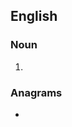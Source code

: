 ==English==

===Noun===
{{en-noun}}

# {{lb|en|UK}} {{initialism of|en|w:area of outstanding natural beauty|dot=;}} {{ng|a type of [[conservation]] [[area]].}}

===Anagrams===
* {{anagrams|en|a=abno|Abon|Bano|Bona|Oban|baon|bona}}